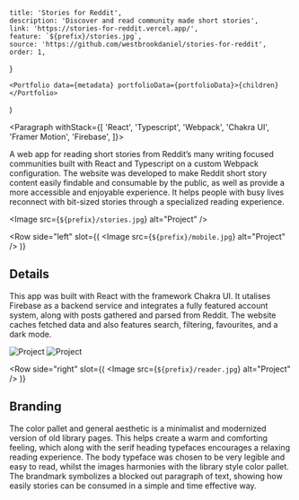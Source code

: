 
	title: 'Stories for Reddit',
	description: 'Discover and read community made short stories',
	link: 'https://stories-for-reddit.vercel.app/',
	feature: `${prefix}/stories.jpg`,
	source: 'https://github.com/westbrookdaniel/stories-for-reddit',
	order: 1,
}

	<Portfolio data={metadata} portfolioData={portfolioData}>{children}</Portfolio>
)

<Paragraph withStack={[
	'React',
	'Typescript',
	'Webpack',
	'Chakra UI',
	'Framer Motion',
	'Firebase',
]}>


A web app for reading short stories from Reddit’s many writing
focused communities built with React and Typescript on a custom
Webpack configuration. The website was developed to make Reddit
short story content easily findable and consumable by the public,
as well as provide a more accessible and enjoyable experience.
It helps people with busy lives reconnect with bit-sized stories
through a specialized reading experience.

</Paragraph>


<Image src={`${prefix}/stories.jpg`} alt="Project" />

<Row 
	side="left" 
	slot={(
		<Image src={`${prefix}/mobile.jpg`} alt="Project" />
	)}
>


## Details

This app was built with React with the framework Chakra UI. It utalises
Firebase as a backend service and integrates a fully featured account system,
along with posts gathered and parsed from Reddit. The website caches fetched
data and also features search, filtering, favourites, and a dark mode.

</Row>


<Gallery>
	<Image src={`${prefix}/menu.jpg`} alt="Project" />
	<Image src={`${prefix}/list.jpg`} alt="Project" />
</Gallery>

<Row 
	side="right" 
	slot={(
		<Image src={`${prefix}/reader.jpg`} alt="Project" />
	)}
>


## Branding

The color pallet and general aesthetic is a minimalist and modernized version
of old library pages. This helps create a warm and comforting feeling, which
along with the serif heading typefaces encourages a relaxing reading experience.
The body typeface was chosen to be very legible and easy to read, whilst the
images harmonies with the library style color pallet. The brandmark symbolizes
a blocked out paragraph of text, showing how easily stories can be consumed
in a simple and time effective way.

</Row>

